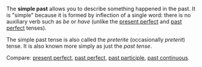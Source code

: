 The '''simple past''' allows you to describe something happened in the past. It is "simple" because it is formed by inflection of a single word: there is no auxiliary verb such as ''be'' or ''have'' (unlike the [[present perfect]] and [[past perfect]] tenses).

The simple past tense is also called the ''preterite'' (occasionally ''preterit'') tense.  It is also known more simply as just the ''past tense''.

Compare: [[present perfect]], [[past perfect]], [[past participle]], [[past continuous]].